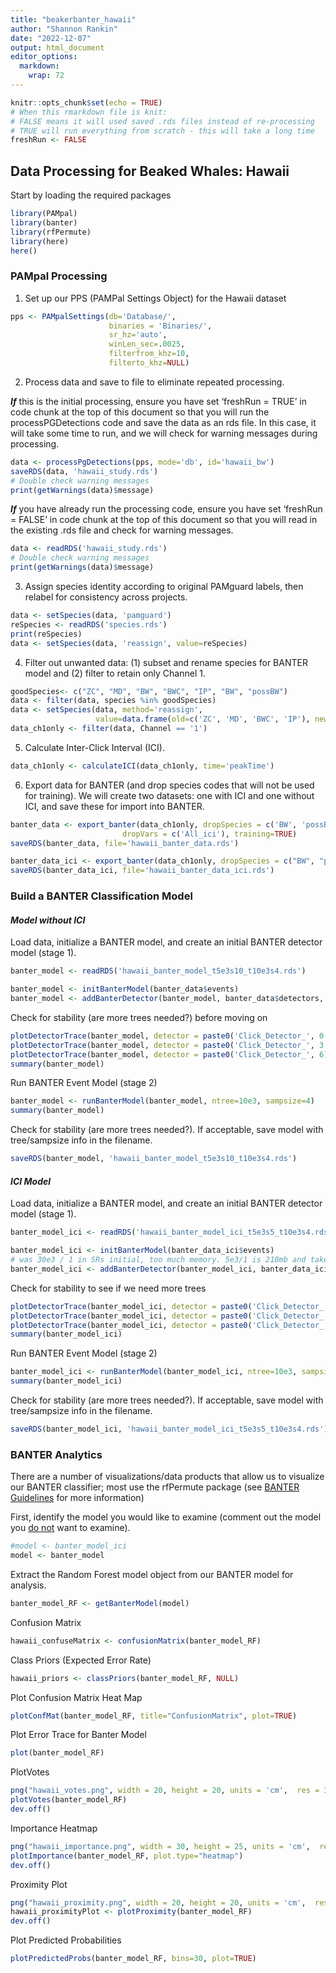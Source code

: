 ```yaml
---
title: "beakerbanter_hawaii"
author: "Shannon Rankin"
date: "2022-12-07"
output: html_document
editor_options: 
  markdown: 
    wrap: 72
---
```


```r
knitr::opts_chunk$set(echo = TRUE)
# When this rmarkdown file is knit:
# FALSE means it will used saved .rds files instead of re-processing
# TRUE will run everything from scratch - this will take a long time
freshRun <- FALSE
```

## Data Processing for Beaked Whales: Hawaii

Start by loading the required packages

```r
library(PAMpal)
library(banter)
library(rfPermute)
library(here)
here()
```

### PAMpal Processing

1.  Set up our PPS (PAMPal Settings Object) for the Hawaii dataset

```r
pps <- PAMpalSettings(db='Database/', 
                      binaries = 'Binaries/',
                      sr_hz='auto', 
                      winLen_sec=.0025, 
                      filterfrom_khz=10, 
                      filterto_khz=NULL)
```

2.  Process data and save to file to eliminate repeated processing.

***If*** this is the initial processing, ensure you have set 'freshRun =
TRUE' in code chunk at the top of this document so that you will run the
processPGDetections code and save the data as an rds file. In this case,
it will take some time to run, and we will check for warning messages
during processing.

```r
data <- processPgDetections(pps, mode='db', id='hawaii_bw')
saveRDS(data, 'hawaii_study.rds')
# Double check warning messages
print(getWarnings(data)$message)
```

***If*** you have already run the processing code, ensure you have set
'freshRun = FALSE' in code chunk at the top of this document so that you
will read in the existing .rds file and check for warning messages.

```r
data <- readRDS('hawaii_study.rds')
# Double check warning messages
print(getWarnings(data)$message)
```

3.  Assign species identity according to original PAMguard labels, then
    relabel for consistency across projects.

```r
data <- setSpecies(data, 'pamguard')
reSpecies <- readRDS('species.rds')
print(reSpecies)
data <- setSpecies(data, 'reassign', value=reSpecies)
```

4.  Filter out unwanted data: (1) subset and rename species for BANTER
    model and (2) filter to retain only Channel 1.

```r
goodSpecies<- c("ZC", "MD", "BW", "BWC", "IP", "BW", "possBW")
data <- filter(data, species %in% goodSpecies)
data <- setSpecies(data, method='reassign',
                   value=data.frame(old=c('ZC', 'MD', 'BWC', 'IP'), new=c("Cuviers", "Blainsvilles", "CrossSeamount", "Indopacetus")))
data_ch1only <- filter(data, Channel == '1')
```

5.  Calculate Inter-Click Interval (ICI).

```r
data_ch1only <- calculateICI(data_ch1only, time='peakTime')
```

6.  Export data for BANTER (and drop species codes that will not be used
    for training). We will create two datasets: one with ICI and one
    without ICI, and save these for import into BANTER.

```r
banter_data <- export_banter(data_ch1only, dropSpecies = c('BW', 'possBW'), 
                         dropVars = c('All_ici'), training=TRUE)
saveRDS(banter_data, file='hawaii_banter_data.rds')

banter_data_ici <- export_banter(data_ch1only, dropSpecies = c("BW", "possBW"), training=TRUE)
saveRDS(banter_data_ici, file='hawaii_banter_data_ici.rds')
```

### Build a BANTER Classification Model

#### *Model without ICI*

Load data, initialize a BANTER model, and create an initial BANTER
detector model (stage 1).

```r
banter_model <- readRDS('hawaii_banter_model_t5e3s10_t10e3s4.rds')
```

```r
banter_model <- initBanterModel(banter_data$events)
banter_model <- addBanterDetector(banter_model, banter_data$detectors, ntree=5e3, sampsize=10, importance = TRUE)
```

Check for stability (are more trees needed?) before moving on

```r
plotDetectorTrace(banter_model, detector = paste0('Click_Detector_', 0:2))
plotDetectorTrace(banter_model, detector = paste0('Click_Detector_', 3:5))
plotDetectorTrace(banter_model, detector = paste0('Click_Detector_', 6))
summary(banter_model)
```

Run BANTER Event Model (stage 2)

```r
banter_model <- runBanterModel(banter_model, ntree=10e3, sampsize=4)
summary(banter_model)
```

Check for stability (are more trees needed?). If acceptable, save model
with tree/sampsize info in the filename.

```r
saveRDS(banter_model, 'hawaii_banter_model_t5e3s10_t10e3s4.rds')
```

#### *ICI Model*

Load data, initialize a BANTER model, and create an initial BANTER
detector model (stage 1).

```r
banter_model_ici <- readRDS('hawaii_banter_model_ici_t5e3s5_t10e3s4.rds')
```

```r
banter_model_ici <- initBanterModel(banter_data_ici$events)
# was 30e3 / 1 in SRs initial, too much memory. 5e3/1 is 210mb and takes ~10min
banter_model_ici <- addBanterDetector(banter_model_ici, banter_data_ici$detectors, ntree=5e3, sampsize=5, importance = TRUE)
```

Check for stability to see if we need more trees

```r
plotDetectorTrace(banter_model_ici, detector = paste0('Click_Detector_', 0:2))
plotDetectorTrace(banter_model_ici, detector = paste0('Click_Detector_', 3:5))
plotDetectorTrace(banter_model_ici, detector = paste0('Click_Detector_', 6))
summary(banter_model_ici)
```

Run BANTER Event Model (stage 2)

```r
banter_model_ici <- runBanterModel(banter_model_ici, ntree=10e3, sampsize=4)
summary(banter_model_ici)
```

Check for stability (are more trees needed?). If acceptable, save model
with tree/sampsize info in the filename.

```r
saveRDS(banter_model_ici, 'hawaii_banter_model_ici_t5e3s5_t10e3s4.rds')
```

### BANTER Analytics

There are a number of visualizations/data products that allow us to
visualize our BANTER classifier; most use the rfPermute package (see
[BANTER
Guidelines](https://taikisan21.github.io/PAMpal/banterGuide.html) for
more information)

First, identify the model you would like to examine (comment out the
model you [do not]{.underline} want to examine).

```r
#model <- banter_model_ici
model <- banter_model
```

Extract the Random Forest model object from our BANTER model for
analysis.

```r
banter_model_RF <- getBanterModel(model)
```

Confusion Matrix

```r
hawaii_confuseMatrix <- confusionMatrix(banter_model_RF)
```

Class Priors (Expected Error Rate)

```r
hawaii_priors <- classPriors(banter_model_RF, NULL)
```

Plot Confusion Matrix Heat Map

```r
plotConfMat(banter_model_RF, title="ConfusionMatrix", plot=TRUE)
```

Plot Error Trace for Banter Model

```r
plot(banter_model_RF)
```

PlotVotes

```r
png("hawaii_votes.png", width = 20, height = 20, units = 'cm',  res = 300)
plotVotes(banter_model_RF)
dev.off()
```

Importance Heatmap

```r
png("hawaii_importance.png", width = 30, height = 25, units = 'cm',  res = 300)
plotImportance(banter_model_RF, plot.type="heatmap")
dev.off()
```

Proximity Plot

```r
png("hawaii_proximity.png", width = 20, height = 20, units = 'cm',  res = 300)
hawaii_proximityPlot <- plotProximity(banter_model_RF)
dev.off()
```

Plot Predicted Probabilities

```r
plotPredictedProbs(banter_model_RF, bins=30, plot=TRUE)
```
